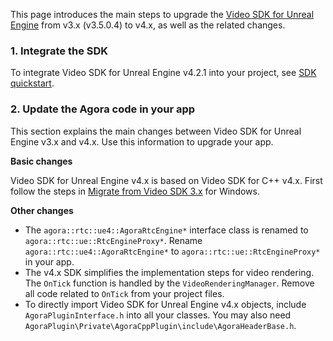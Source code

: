 <PlatformWrapper platform="unreal">


This page introduces the main steps to upgrade the [Video SDK for Unreal Engine](https://github.com/AgoraIO-Community/Agora-Unreal-SDK) from v3.x (v3.5.0.4) to v4.x, as well as the related changes.

### 1. Integrate the SDK

To integrate Video SDK for Unreal Engine v4.2.1 into your project, see [SDK quickstart](./get-started/get-started-sdk).

### 2. Update the Agora code in your app

This section explains the main changes between Video SDK for Unreal Engine v3.x and v4.x. Use this information to upgrade your app.

**Basic changes**

Video SDK for Unreal Engine v4.x is based on Video SDK for C++ v4.x. First follow the steps in [Migrate from Video SDK 3.x](migration-guide?platform=windows) for Windows.

**Other changes**
- The `agora::rtc::ue4::AgoraRtcEngine*` interface class is renamed to `agora::rtc::ue::RtcEngineProxy*`. Rename `agora::rtc::ue4::AgoraRtcEngine*` to `agora::rtc::ue::RtcEngineProxy*` in your app.
- The v4.x SDK simplifies the implementation steps for video rendering. The `OnTick` function is handled by the `VideoRenderingManager`. Remove all code related to `OnTick` from your project files.
- To directly import Video SDK for Unreal Engine v4.x objects, include `AgoraPluginInterface.h` into all your classes. You may also need `AgoraPlugin\Private\AgoraCppPlugin\include\AgoraHeaderBase.h`.

</PlatformWrapper>